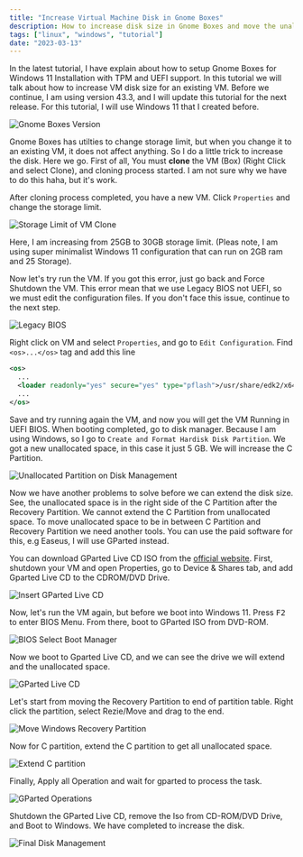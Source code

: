 ```yaml
---
title: "Increase Virtual Machine Disk in Gnome Boxes"
description: How to increase disk size in Gnome Boxes and move the unallocated partition with GParted
tags: ["linux", "windows", "tutorial"]
date: "2023-03-13"
---
```


In the latest tutorial, I have explain about how to setup Gnome Boxes for Windows 11 Installation with TPM and UEFI support. In this tutorial we will talk about how to increase VM disk size for an existing VM. Before we continue, I am using version 43.3, and I will update this tutorial for the next release. For this tutorial, I will use Windows 11 that I created before.

![Gnome Boxes Version](/assets/images/2023-03-13/1-gnome-boxes-version.png)

Gnome Boxes has utilties to change storage limit, but when you change it to an existing VM, it does not affect anything. So I do a little trick to increase the disk. Here we go. First of all, You must <strong>clone</strong> the VM (Box) (Right Click and select Clone), and cloning process started. I am not sure why we have to do this haha, but it's work.

After cloning process completed, you have a new VM. Click `Properties` and change the storage limit.

![Storage Limit of VM Clone](/assets/images/2023-03-13/2-storage-limit-of-vm-clone.png)

Here, I am increasing from 25GB to 30GB storage limit. (Pleas note, I am using super minimalist Windows 11 configuration that can run on 2GB ram and 25 Storage).

Now let's try run the VM. If you got this error, just go back and Force Shutdown the VM. This error mean that we use Legacy BIOS not UEFI, so we must edit the configuration files. If you don't face this issue, continue to the next step.

![Legacy BIOS](/assets/images/2023-03-13/3-legacy-bios.png)

Right click on VM and select `Properties`, and go to `Edit Configuration`. Find `<os>...</os>` tag and add this line

```xml
<os>
  ...
  <loader readonly="yes" secure="yes" type="pflash">/usr/share/edk2/x64/OVMF_CODE.secboot.4m.fd</loader>
  ...
</os>
```

Save and try running again the VM, and now you will get the VM Running in UEFI BIOS. When booting completed, go to disk manager. Because I am using Windows, so I go to `Create and Format Hardisk Disk Partition`. We got a new unallocated space, in this case it just 5 GB. We will increase the C Partition. 

![Unallocated Partition on Disk Management](/assets/images/2023-03-13/4-unallocated-partition-on-disk-management.png)

Now we have another problems to solve before we can extend the disk size. See, the unallocated space is in the right side of the C Partition after the Recovery Partition. We cannot extend the C Partition from unallocated space. To move unallocated space to be in between C Partition and Recovery Partition we need another tools. You can use the paid software for this, e.g Easeus, I will use GParted instead.

You can download GParted Live CD ISO from the [official website](https://gparted.org/download.php). First, shutdown your VM and open Properties, go to Device & Shares tab, and add Gparted Live CD to the CDROM/DVD Drive.

![Insert GParted Live CD](/assets/images/2023-03-13/5-insert-gparted-live-cd-to-cd-rom.png)

Now, let's run the VM again, but before we boot into Windows 11. Press <kbd>F2</kbd> to enter BIOS Menu. From there, boot to GParted ISO from DVD-ROM. 

![BIOS Select Boot Manager](/assets/images/2023-03-13/6-BIOS-select-boot-manager.png)

Now we boot to Gparted Live CD, and we can see the drive we will extend and the unallocated space.

![GParted Live CD](/assets/images/2023-03-13/7-gparted-live-cd.png)

Let's start from moving the Recovery Partition to end of partition table. Right click the partition, select Rezie/Move and drag to the end. 

![Move Windows Recovery Partition](/assets/images/2023-03-13/8-move-windows-recovery-partition.png)

Now for C partition, extend the C partition to get all unallocated space.

![Extend C partition](/assets/images/2023-03-13/9-extend-c-partition.png)

Finally, Apply all Operation and wait for gparted to process the task.

![GParted Operations](/assets/images/2023-03-13/10-gparted-operations.png)

Shutdown the GParted Live CD, remove the Iso from CD-ROM/DVD Drive, and Boot to Windows. We have completed to increase the disk. 

![Final Disk Management](/assets/images/2023-03-13/11-final-disk-management.png)